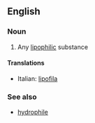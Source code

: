 ==English==

===Noun===
{{en-noun}}

#{{chemistry}} Any [[lipophilic]] substance

====Translations====
{{top}}
*Italian: [[lipofila]] {{f}}
{{mid}}

{{bottom}}

===See also===
*[[hydrophile]]